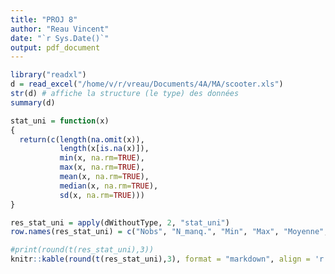 ```yaml
---
title: "PROJ 8"
author: "Reau Vincent"
date: "`r Sys.Date()`"
output: pdf_document
---
```


```r
library("readxl")
d = read_excel("/home/v/r/vreau/Documents/4A/MA/scooter.xls")
str(d) # affiche la structure (le type) des données
summary(d)
```
```r
stat_uni = function(x)
{
  return(c(length(na.omit(x)),
           length(x[is.na(x)]),      
           min(x, na.rm=TRUE), 
           max(x, na.rm=TRUE), 
           mean(x, na.rm=TRUE),
           median(x, na.rm=TRUE),
           sd(x, na.rm=TRUE)))
}

res_stat_uni = apply(dWithoutType, 2, "stat_uni")
row.names(res_stat_uni) = c("Nobs", "N_manq.", "Min", "Max", "Moyenne", "Mediane", "Ecart-type")

#print(round(t(res_stat_uni),3))
knitr::kable(round(t(res_stat_uni),3), format = "markdown", align = 'r')
```


